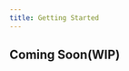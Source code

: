 ```yaml
---
title: Getting Started
---
```


## Coming Soon(WIP)

<!---
Here you will find various links to help you start with Go programming language.

- The [Go Tour](http://tour.golang.org/) is the best place to start.
- [Effective Go](https://go.dev/doc/effective_go) will help you learn how to write idiomatic Go code.
- [Common comments made during reviews of Go code](https://github.com/golang/go/wiki/CodeReviewComments).
- If you have the time, the following books are also good ways to learn:
- [The Go Programming Language - Alan Donovan and Brian Kernighan](http://www.gopl.io).
- [Let’s Go - Alex Edwards](https://lets-go.alexedwards.net).
- [Let’s Go Further - Alex Edwards](https://lets-go-further.alexedwards.net).
- [Common mistakes](https://github.com/golang/go/wiki/CommonMistakes)

-->

<!-- ## Topics -->

<!-- - Errors.
  - [Why doesn’t Go have exceptions?](https://go.dev/doc/faq#exceptions)
  - [Error Handling and Go](https://go.dev/blog/error-handling-and-go).
  - [Working with Errors in Go 1.13](https://go.dev/blog/go1.13-errors).
- Naming.
  - [Organising Go code - David Crawshaw](https://go.dev/talks/2014/organizeio.slide#19) (A bit dated but the section on naming is still relevant).
  - [Package names](https://go.dev/blog/package-names). -->
